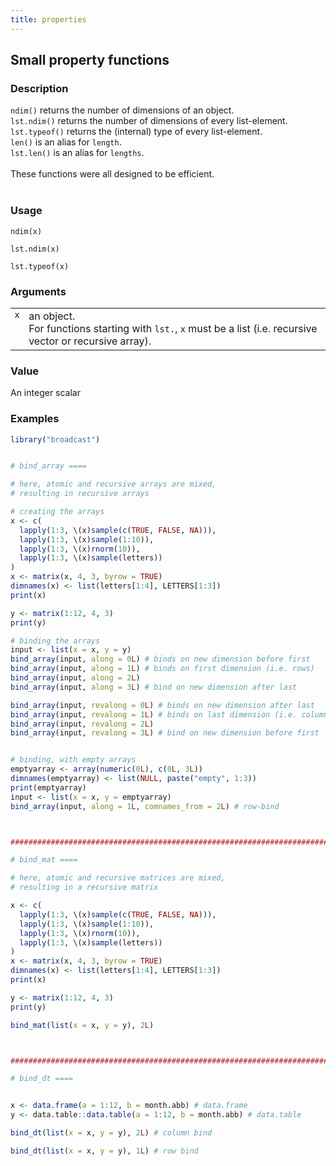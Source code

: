 ```yaml
---
title: properties
---
```

## Small property functions {.unnumbered}


### Description

<code>ndim()</code> returns the number of dimensions of an object. <br />
<code>lst.ndim()</code> returns the number of dimensions of every list-element. <br />
<code>lst.typeof()</code> returns the (internal) type of every list-element. <br />
<code>len()</code> is an alias for <code>length</code>. <br />
<code>lst.len()</code> is an alias for <code>lengths</code>. <br />
<br />
These functions were all designed to be efficient. <br />
<br />



### Usage

<pre><code class='language-R'>ndim(x)

lst.ndim(x)

lst.typeof(x)
</code></pre>


### Arguments

<table>
<tr><td style = "white-space: collapse; font-family: monospace; vertical-align: top"><code id="x">x</code></td>
<td>
an object.<br />
For functions starting with <code>lst.</code>, <code>x</code> must be a list (i.e. recursive vector or recursive array). <br />
</td></tr>
</table>


### Value

An integer scalar



### Examples
```r
library("broadcast")


# bind_array ====

# here, atomic and recursive arrays are mixed,
# resulting in recursive arrays

# creating the arrays
x <- c(
  lapply(1:3, \(x)sample(c(TRUE, FALSE, NA))),
  lapply(1:3, \(x)sample(1:10)),
  lapply(1:3, \(x)rnorm(10)),
  lapply(1:3, \(x)sample(letters))
)
x <- matrix(x, 4, 3, byrow = TRUE)
dimnames(x) <- list(letters[1:4], LETTERS[1:3])
print(x)

y <- matrix(1:12, 4, 3)
print(y)

# binding the arrays
input <- list(x = x, y = y)
bind_array(input, along = 0L) # binds on new dimension before first
bind_array(input, along = 1L) # binds on first dimension (i.e. rows)
bind_array(input, along = 2L)
bind_array(input, along = 3L) # bind on new dimension after last

bind_array(input, revalong = 0L) # binds on new dimension after last
bind_array(input, revalong = 1L) # binds on last dimension (i.e. columns)
bind_array(input, revalong = 2L)
bind_array(input, revalong = 3L) # bind on new dimension before first


# binding, with empty arrays
emptyarray <- array(numeric(0L), c(0L, 3L))
dimnames(emptyarray) <- list(NULL, paste("empty", 1:3))
print(emptyarray)
input <- list(x = x, y = emptyarray)
bind_array(input, along = 1L, comnames_from = 2L) # row-bind



################################################################################

# bind_mat ====

# here, atomic and recursive matrices are mixed,
# resulting in a recursive matrix

x <- c(
  lapply(1:3, \(x)sample(c(TRUE, FALSE, NA))),
  lapply(1:3, \(x)sample(1:10)),
  lapply(1:3, \(x)rnorm(10)),
  lapply(1:3, \(x)sample(letters))
)
x <- matrix(x, 4, 3, byrow = TRUE)
dimnames(x) <- list(letters[1:4], LETTERS[1:3])
print(x)

y <- matrix(1:12, 4, 3)
print(y)

bind_mat(list(x = x, y = y), 2L)



################################################################################

# bind_dt ====


x <- data.frame(a = 1:12, b = month.abb) # data.frame
y <- data.table::data.table(a = 1:12, b = month.abb) # data.table

bind_dt(list(x = x, y = y), 2L) # column bind

bind_dt(list(x = x, y = y), 1L) # row bind



```
